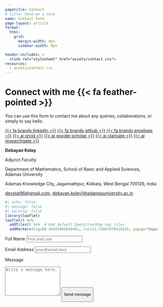 ```yaml
---
pagetitle: Contact
# title: Send me a note
name: Contact Form
page-layout: article
format: 
  html: 
    grid:
      margin-width: 0px
      sidebar-width: 0px

header-includes: >
  <link rel="stylesheet" href="assets/contact.css">
resources:
  - assets/contact.css
---
```


:::::: grid
::: {#note .g-col-5}
# Connect with me {{< fa feather-pointed >}}

You can use this form to contact me about any queries, collaborations, or simply to say hello.

<!-- I also love hearing if my educational materials have been helpful for you, and how they could be improved &#8212; particularly if they could be made more accessible {{< bi heart-fill >}} -->

<!-- <a class="link-dark me-1" href="/accessibility.html" title="Accessibility commitment" target="_blank"rel="noopener">{{< fa universal-access >}}</a> -->

<!-- <a class="link-dark me-1" href="https://hachyderm.io/@spcanelon" title="mastodon" target="_blank" rel="noopener">{{< fa brands mastodon >}}</a> -->

<a class="link-dark me-1" href="https://www.linkedin.com/in/debayan-koley-112743138" title="LinkedIn" target="_blank" rel="noopener">{{< fa brands linkedin >}}</a> <a class="link-dark me-1" href="https://github.com/K-Deb" title="github" target="_blank" rel="noopener">{{< fa brands github >}}</a> <a class="link-dark me-1" href="mailto:debayan.koley1@adamasuniversity.ac.in" title="Email" target="_blank" rel="noopener">{{< fa brands envelope >}}</a> <a class="link-dark me-1" href="https://orcid.org/0000-0001-7872-017X" title="orcid" target="_blank" rel="noopener">{{< ai orcid >}}</a> <a class="link-dark me-1" href="https://scholar.google.com/citations?user=fZF4M1MAAAAJ&hl=en" title="Google Scholar" target="_blank"rel="noopener">{{< ai google-scholar >}}</a> <a class="link-dark me-1" href="https://www.webofscience.com/wos/author/record/IYS-8969-2023" title="web of science" target="_blank"rel="noopener">{{< ai clarivate >}}</a> <a class="link-dark me-1" href="https://www.researchgate.net/profile/Debayan-Koley?ev=hdr_xprf" title="Research Gate" target="_blank"rel="noopener">{{< ai researchgate >}}</a>

**Debayan Koley**

Adjunct Faculty

Department of Mathematics, School of Basic and Applied Sciences, Adamas University

Adamas Knowledge City, Jagannathpur, Kolkata, West Bengal 700126, India

<!-- <i class="fa-brands fa-whatsapp"></i> +91 7998141311 -->

<p><a href="mailto:devstat96@gmail.com">devstat96\@gmail.com</a>, <a href="mailto:debayan.koley1@adamasuniversity.ac.in">debayan.koley1\@adamasuniversity.ac.in</a></p>

```r
#| echo: false
#| message: false
#| warning: false
library(leaflet)
leaflet() %>%
  addTiles() %>%  # Add default OpenStreetMap map tiles
  addMarkers(lng=88.45655905044401, lat=22.73847079410535, popup="Department of Mathematics")
```
:::

<!-- source: https://github.com/mccarthy-m-g/tidytales/blob/main/about/index.qmd#L24-L46 -->

::: g-col-1
:::

::: {#form .g-col-6}
<form action="https://formspree.io/f/mgvagkwb" method="POST" accept-charset="utf-8">

<label for="full-name">Full Name</label> <input type="text" name="name" id="full-name" class="form-control" placeholder="First and Last" required>

<label for="email-address">Email Address</label> <input type="email" name="_replyto" id="email-address" class="form-control" placeholder="your@email.here" required>

<label for="message">Message</label>

```{=html}
<textarea rows="6" name="message" id="message" class="form-control" placeholder="Write a message here." required></textarea>
```

<button type="submit" class="btn btn-primary mt-4">

Send message

</button>

</form>
:::
::::::

<!-- end grid -->
